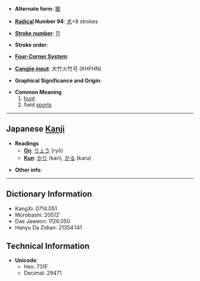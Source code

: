 * '''Alternate form''': [[獵]]

* '''[[Wiktionary:Chinese radical index| Radical]] Number 94''': [[Wiktionary:Chinese radical index 犬|犬]]+8 strokes

* '''[[Wiktionary:Chinese total strokes index|Stroke number]]''': [[Wiktionary:Chinese total strokes index 11|11]]

* '''Stroke order''': 

* '''[[Wiktionary:Chinese four corner index|Four-Corner System]]''': 

* '''[[Wiktionary:Chinese Cangjie index|Cangjie input]]''': 大竹火竹弓 (KHFHN)

* '''Graphical Significance and Origin''': 

* '''Common Meaning'''
*#[[hunt]]
*# field [[sport]]s

----

== Japanese [[Kanji]] ==

* '''Readings'''
** '''[[On]]''': [[りょう]] (ryō)
** '''[[Kun]]''': [[かり]] (kari), [[かる]] (karu)

* '''Other info''':  

----

== Dictionary Information ==

* KangXi: 0714.051
* Morobashi: 20512'
* Dae Jaweon: 1126.050
* Hanyu Da Zidian: 21354.141

== Technical Information ==

* '''Unicode''':
** Hex: 731F
** Decimal: 29471